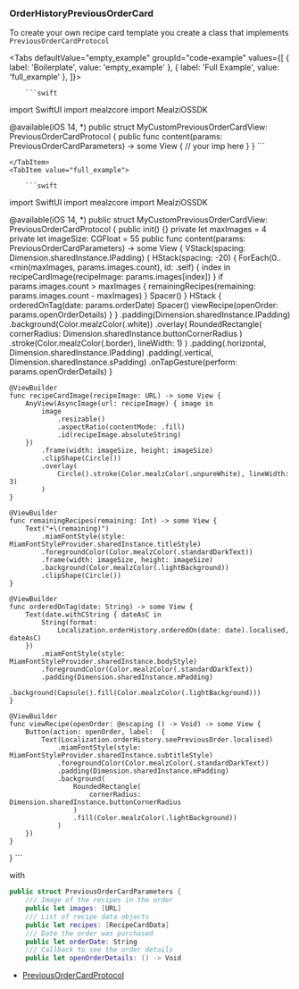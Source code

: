 
### OrderHistoryPreviousOrderCard

To create your own recipe card template you create a class that implements `PreviousOrderCardProtocol`

<Tabs defaultValue="empty_example" groupId="code-example"
      values={[
          { label: 'Boilerplate', value: 'empty_example' },
          { label: 'Full Example', value: 'full_example' },
      ]}>
    <TabItem value="empty_example">

        ```swift
import SwiftUI
import mealzcore
import MealziOSSDK

@available(iOS 14, *)
public struct MyCustomPreviousOrderCardView: PreviousOrderCardProtocol {
      public func content(params: PreviousOrderCardParameters) -> some View {
            // your imp here
        }
}
        ```

    </TabItem>
    <TabItem value="full_example">

        ```swift
import SwiftUI
import mealzcore
import MealziOSSDK

@available(iOS 14, *)
public struct MyCustomPreviousOrderCardView: PreviousOrderCardProtocol {
    public init() {}
    private let maxImages = 4
    private let imageSize: CGFloat = 55
    public func content(params: PreviousOrderCardParameters) -> some View {
        VStack(spacing: Dimension.sharedInstance.lPadding) {
            HStack(spacing: -20) {
                ForEach(0..<min(maxImages, params.images.count), id: \.self) { index in
                    recipeCardImage(recipeImage: params.images[index])
                }
                if params.images.count > maxImages {
                    remainingRecipes(remaining: params.images.count - maxImages)
                }
                Spacer()
            }
            HStack {
                orderedOnTag(date: params.orderDate)
                Spacer()
                viewRecipe(openOrder: params.openOrderDetails)
            }
        }
            .padding(Dimension.sharedInstance.lPadding)
            .background(Color.mealzColor(.white))
            .overlay(
                RoundedRectangle(
                    cornerRadius: Dimension.sharedInstance.buttonCornerRadius
                )
                    .stroke(Color.mealzColor(.border), lineWidth: 1)
            )
            .padding(.horizontal, Dimension.sharedInstance.lPadding)
            .padding(.vertical, Dimension.sharedInstance.sPadding)
            .onTapGesture(perform: params.openOrderDetails)
    }

    @ViewBuilder
    func recipeCardImage(recipeImage: URL) -> some View {
        AnyView(AsyncImage(url: recipeImage) { image in
            image
                .resizable()
                .aspectRatio(contentMode: .fill)
                .id(recipeImage.absoluteString)
        })
            .frame(width: imageSize, height: imageSize)
            .clipShape(Circle())
            .overlay(
                Circle().stroke(Color.mealzColor(.unpureWhite), lineWidth: 3)
            )
    }

    @ViewBuilder
    func remainingRecipes(remaining: Int) -> some View {
        Text("+\(remaining)")
            .miamFontStyle(style: MiamFontStyleProvider.sharedInstance.titleStyle)
            .foregroundColor(Color.mealzColor(.standardDarkText))
            .frame(width: imageSize, height: imageSize)
            .background(Color.mealzColor(.lightBackground))
            .clipShape(Circle())
    }

    @ViewBuilder
    func orderedOnTag(date: String) -> some View {
        Text(date.withCString { dateAsC in
            String(format:
                Localization.orderHistory.orderedOn(date: date).localised, dateAsC)
        })
            .miamFontStyle(style: MiamFontStyleProvider.sharedInstance.bodyStyle)
            .foregroundColor(Color.mealzColor(.standardDarkText))
            .padding(Dimension.sharedInstance.mPadding)
            .background(Capsule().fill(Color.mealzColor(.lightBackground)))
    }

    @ViewBuilder
    func viewRecipe(openOrder: @escaping () -> Void) -> some View {
        Button(action: openOrder, label:  {
            Text(Localization.orderHistory.seePreviousOrder.localised)
                .miamFontStyle(style: MiamFontStyleProvider.sharedInstance.subtitleStyle)
                .foregroundColor(Color.mealzColor(.standardDarkText))
                .padding(Dimension.sharedInstance.mPadding)
                .background(
                    RoundedRectangle(
                        cornerRadius: Dimension.sharedInstance.buttonCornerRadius
                    )
                    .fill(Color.mealzColor(.lightBackground))
                )
        })
    }
}
        ```
    </TabItem>
</Tabs>

with

```swift
public struct PreviousOrderCardParameters {
    /// Image of the recipes in the order
    public let images: [URL]
    /// List of recipe data objects
    public let recipes: [RecipeCardData]
    /// Date the order was purchased
    public let orderDate: String
    /// Callback to see the order details
    public let openOrderDetails: () -> Void
```

- [PreviousOrderCardProtocol](https://miamtech.github.io/MealziOSSDKRelease/documentation/mealziossdk/previousordercardprotocol)